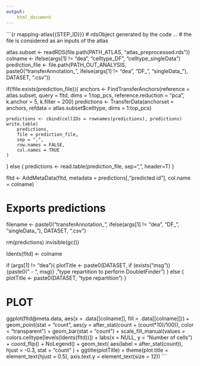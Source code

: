 ```yaml
---
output:
    html_document
---
```


```{r mapping-atlas{{STEP_ID}}}
# rdsObject generated by the code ...
# the file is considered as an inputs of the atlas


atlas.subset <- readRDS(file.path(PATH_ATLAS, "atlas_preprocessed.rds"))
colname <- ifelse(args[1] != "dea", "celltype_DF", "celltype_singleData")
prediction_file <- file.path(PATH_OUT_ANALYSIS, paste0("transferAnnotation_", ifelse(args[1] != "dea", "DF_", "singleData_"), DATASET, ".csv"))

if(!file.exists(prediction_file)){
    anchors <- FindTransferAnchors(reference = atlas.subset, query = fltd,
                                dims = 1:top_pcs, reference.reduction = "pca",
                                k.anchor = 5, k.filter = 200)
    predictions <- TransferData(anchorset = anchors, refdata = atlas.subset$celltype,
                                dims = 1:top_pcs)

    predictions <- cbind(cellIDs = rownames(predictions), predictions)
    write.table(
        predictions,
        file = prediction_file,
        sep = ",",
        row.names = FALSE,
        col.names = TRUE
    )
} else {
    predictions <- read.table(prediction_file, sep=",", header=T)
}

fltd <- AddMetaData(fltd, metadata = predictions[,"predicted.id"], col.name = colname)

# Exports predictions
filename <- paste0("transferAnnotation_", ifelse(args[1] != "dea", "DF_", "singleData_"), DATASET, ".csv")

rm(predictions)
invisible(gc())

Idents(fltd) <- colname

if (args[1] != "dea"){
    plotTitle <- paste0(DATASET, if (exists("msg")) {paste0(" - ", msg)} , "\ncell type repartition to perform DoubletFinder")
} else {
    plotTitle <- paste0(DATASET, "\ncell type repartition")
}

# PLOT
ggplot(fltd@meta.data, aes(x = .data[[colname]], fill = .data[[colname]])) +
    geom_point(stat = "count", aes(y = after_stat(count + (count*10)/100)), color = "transparent") +
    geom_bar(stat = "count") +
    scale_fill_manual(values = colors.celltype[levels(Idents(fltd))]) +
    labs(x = NULL, y = "Number of cells") +
    coord_flip() +
    NoLegend() +
    geom_text(
        aes(label = after_stat(count)), hjust = -0.3,
        stat = "count"
    ) +
  ggtitle(plotTitle) +
  theme(plot.title = element_text(hjust = 0.5),
        axis.text.y = element_text(size = 12))
```
